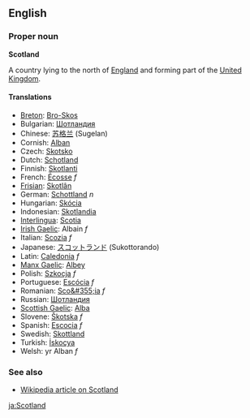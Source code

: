 ==English==
===Proper noun===
'''Scotland'''

A country lying to the north of [[England]] and forming part of the [[United Kingdom]].

====Translations====
*[[Breton]]: [[Bro-Skos]]
*Bulgarian: [[Шотландия]]
*Chinese: [[苏格兰]] (Sugelan)
*Cornish: [[Alban]]
*Czech: [[Skotsko]] 
*Dutch: [[Schotland]] 
*Finnish: [[Skotlanti]]
*French: [[Écosse]] ''f''
*[[Frisian]]: [[Skotlân]]
*German: [[Schottland]] ''n''
*Hungarian: [[Skócia]]
*Indonesian:  [[Skotlandia]]
*[[Interlingua]]: [[Scotia]]
*[[Irish Gaelic]]: Albain ''f''
*Italian: [[Scozia]] ''f''
*Japanese:  [[スコットランド]] (Sukottorando)
*Latin: [[Caledonia#Latin|Caledonia]] ''f''
*[[Manx Gaelic]]: [[Albey]]
*Polish: [[Szkocja]] ''f''
*Portuguese: [[Escócia]] ''f''
*Romanian: [[Sco&#355;ia]] ''f''
*Russian: [[Шотландия]]
*[[Scottish Gaelic]]: [[Alba]]
*Slovene: [[Škotska]] ''f''
*Spanish: [[Escocia]] ''f''
*Swedish: [[Skottland]]
*Turkish: [[İskoçya]]
*Welsh: yr Alban ''f''

===See also===
*[[w:Scotland|Wikipedia article on Scotland]]

[[ja:Scotland]]